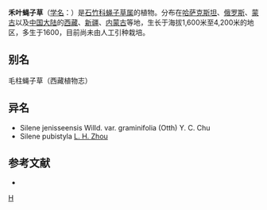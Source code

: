 {{Speciesbox 
| genus = Silene
| species = graminifolia
| authority = Otth
}}

'''禾叶蝇子草'''（[[学名|学名]]：{{lang|la|''Silene graminifolia''}}）是[[石竹科|石竹科]][[蝇子草属|蝇子草属]]的植物。分布在[[哈萨克斯坦|哈萨克斯坦]]、[[俄罗斯|俄罗斯]]、[[蒙古|蒙古]]以及[[中国大陆|中国大陆]]的[[西藏|西藏]]、[[新疆|新疆]]、[[内蒙古|内蒙古]]等地，生长于海拔1,600米至4,200米的地区，多生于1600，目前尚未由人工引种栽培。

== 别名 ==
毛柱蝇子草（西藏植物志）

== 异名 ==
* Silene jenisseensis Willd. var. graminifolia (Otth) Y. C. Chu
* Silene pubistyla [[周立华|L. H. Zhou]]

== 参考文献 ==
<div class="references-small">
* {{cite web| url =http://www.bioinfo.cn/db05/KmzwSpecies.php?action=view&id=2627| title =禾叶蝇子草| work =《中国高等植物数据库全库》| publisher =中国科学院微生物研究所| author =昆明植物研究所| accessdate =2009-02-23| deadurl =yes| archiveurl =https://web.archive.org/web/20160305051610/http://www.bioinfo.cn/db05/KmzwSpecies.php?action=view&id=2627| archivedate =2016-03-05}}
</div>
{{Taxonbar|from=Q15226130}}

[[Category:蝇子草属|H]]


{{植物小作品}}